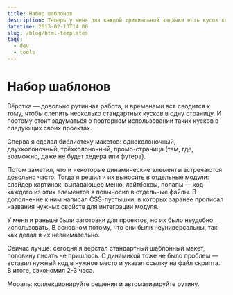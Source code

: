 ```yaml
---
title: Набор шаблонов
description: Теперь у меня для каждой тривиальной задачки есть кусок кода, который достаточно лишь вставить в нужное место на странице.
datetime: 2013-02-13T14:00
slug: /blog/html-templates
tags:
  - dev
  - tools
---
```


# Набор шаблонов

Вёрстка — довольно рутинная работа, и временами вся сводится к тому, чтобы слепить несколько стандартных кусков в одну страницу. И поэтому стоит задуматься о повторном использовании таких кусков в следующих своих проектах.

Сперва я сделал библиотеку макетов: одноколоночный, двухколоночный, трёхколоночный, промо-страница (там, где, возможно, даже не будет хедера или футера).

Потом заметил, что и некоторые динамические элементы встречаются довольно часто. Тогда я решил и их выносить в отдельные модули: слайдер картинок, выпадающее меню, лайтбоксы, попапы — код каждого из этих элементов я повыносил в отдельные файлы. В дополнение к ним написал CSS-пустышки, в которых заранее прописал названия нужных свойств для интеграции модуля.

У меня и раньше были заготовки для проектов, но их было неудобно использовать. В основном потому, что они были неуниверсальны, так как делал я их невнимательно.

Сейчас лучше: сегодня я верстал стандартный шаблонный макет, половину писать не пришлось. С динамикой тоже не было проблем — вставил нужный код в нужное место и указал ссылку на файл скрипта. В итоге, сэкономил 2-3 часа.

Мораль: коллекционируйте решения и автоматизируйте рутину.
